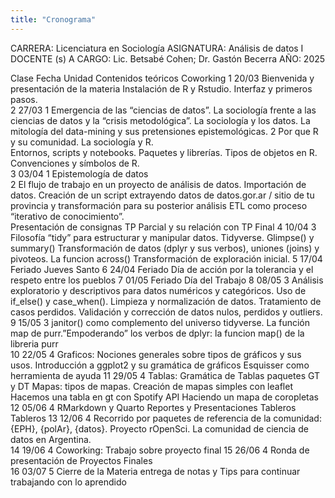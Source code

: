 ```yaml
---
title: "Cronograma"
---
```


CARRERA: Licenciatura en Sociología ASIGNATURA: Análisis de datos I DOCENTE (s) A CARGO: Lic. Betsabé Cohen; Dr. Gastón Becerra AÑO: 2025

Clase Fecha Unidad Contenidos teóricos Coworking 1 20/03 Bienvenida y presentación de la materia Instalación de R y Rstudio. Interfaz y primeros pasos.\
2 27/03 1 Emergencia de las "ciencias de datos". La sociología frente a las ciencias de datos y la "crisis metodológica". La sociología y los datos. La mitología del data-mining y sus pretensiones epistemológicas. 2 Por que R y su comunidad. La sociología y R.\
Entornos, scripts y notebooks. Paquetes y librerías. Tipos de objetos en R. Convenciones y símbolos de R.\
3 03/04 1 Epistemología de datos\
2 El flujo de trabajo en un proyecto de análisis de datos. Importación de datos. Creación de un script extrayendo datos de datos.gor.ar / sitio de tu provincia y transformación para su posterior análisis ETL como proceso "iterativo de conocimiento".\
Presentación de consignas TP Parcial y su relación con TP Final 4 10/04 3 Filosofía "tidy" para estructurar y manipular datos. Tidyverse. Glimpse() y summary() Transformación de datos (dplyr y sus verbos), uniones (joins) y pivoteos. La funcion across() Transformación de exploración inicial. 5 17/04 Feriado Jueves Santo 6 24/04 Feriado Día de acción por la tolerancia y el respeto entre los pueblos 7 01/05 Feriado Día del Trabajo 8 08/05 3 Análisis exploratorio y descriptivos para datos numéricos y categóricos. Uso de if_else() y case_when(). Limpieza y normalización de datos. Tratamiento de casos perdidos. Validación y corrección de datos nulos, perdidos y outliers. 9 15/05 3 janitor() como complemento del universo tidyverse. La función map de purr."Empoderando" los verbos de dplyr: la funcion map() de la libreria purr\
10 22/05 4 Graficos: Nociones generales sobre tipos de gráficos y sus usos. Introducción a ggplot2 y su gramática de gráficos Esquisser como herramienta de ayuda 11 29/05 4 Tablas: Gramática de Tablas paquetes GT y DT Mapas: tipos de mapas. Creación de mapas simples con leaflet Hacemos una tabla en gt con Spotify API Haciendo un mapa de coropletas 12 05/06 4 RMarkdown y Quarto Reportes y Presentaciones Tableros Tableros 13 12/06 4 Recorrido por paquetes de referencia de la comunidad: {EPH}, {polAr}, {datos}. Proyecto rOpenSci. La comunidad de ciencia de datos en Argentina.\
14 19/06 4 Coworking: Trabajo sobre proyecto final 15 26/06 4 Ronda de presentación de Proyectos Finales\
16 03/07 5 Cierre de la Materia entrega de notas y Tips para continuar trabajando con lo aprendido
